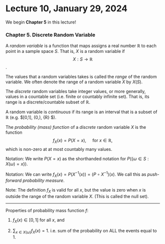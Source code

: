 # Lecture 10, January 29, 2024

We begin **Chapter 5** in this lecture!

### Chapter 5. Discrete Random Variable

::: {.definition name="Random Variable"}
A *random variable* is a function that maps assigns a real number $\mathbb{R}$ to each point in a sample space $S$. That is, $X$ is a random variable if 
$$X:S\to \mathbb{R}$$.
:::

::: {.definition name="Range"}
The values that a random variables takes is called the *range* of the random variable. We often denote the range of a random variable $X$ by $X(S)$.
:::

::: {.definition name="Discrete random variable"}
The *discrete* random variables take integer values, or more generally, values in a countable set (i.e. finite or countably infinite set). That is, its range is a discrete/countable subset of $\mathbb{R}$.
:::
::: {.definition name="Continuous random variable"}
A random variable is *continuous* if its range is an interval that is a subset of ${\mathbb R}$ (e.g. $[0,1], (0,\infty), {\mathbb R} $).
:::
::: {.definition name="Probability (mass) function"}
The *probability (mass) function* of a *discrete* random variable $X$ is the function
$$
f_X(x) = P(X=x),\quad \text{ for } x\in \mathbb{R},
$$
which is non-zero at at most countably many values.
:::

Notation: We write $P(X=x)$ as the shorthanded notation for $P(\{\omega \in S : X(\omega)=x\})$.

Notation: We can write $f_X(x)=P(X^{-1}(x))=(P\circ X^{-1})(x)$. We call this as *push-forward probability measure*.

Note: The definition $f_X$ is valid for all $x$, but the value is zero when $x$ is outside the range of the random variable $X$. (This is called the null set).

***

Properties of probability mass function $f$:

1. $f_X(x)\in[0,1]$ for all $x$, and 

2. $\sum_{x\in X(\omega)}f_X(x) =1$. i.e. sum of the probability on ALL the events equal to $1$.


